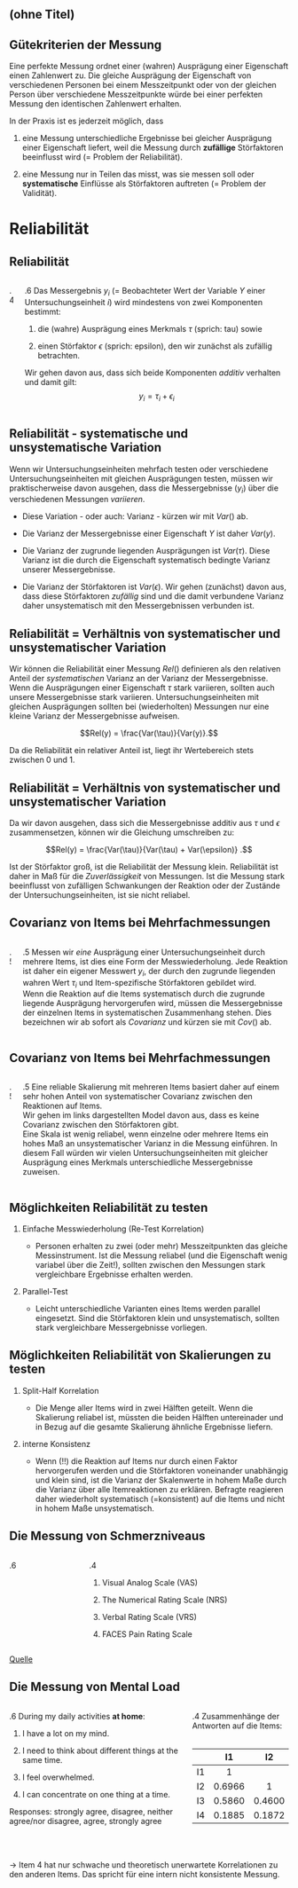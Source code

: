 ## (ohne Titel)

## Gütekriterien der Messung

Eine perfekte Messung ordnet einer (wahren) Ausprägung einer Eigenschaft einen Zahlenwert zu. Die gleiche Ausprägung der Eigenschaft von verschiedenen Personen bei einem Messzeitpunkt oder von der gleichen Person über verschiedene Messzeitpunkte würde bei einer perfekten Messung den identischen Zahlenwert erhalten.

In der Praxis ist es jederzeit möglich, dass

1.  eine Messung unterschiedliche Ergebnisse bei gleicher Ausprägung einer Eigenschaft liefert, weil die Messung durch **zufällige** Störfaktoren beeinflusst wird (= Problem der Reliabilität).

2.  eine Messung nur in Teilen das misst, was sie messen soll oder **systematische** Einflüsse als Störfaktoren auftreten (= Problem der Validität).

# Reliabilität {#reliabilität .unnumbered}

##  {#section .unnumbered}

## Reliabilität

::::: columns
::: column
.4
:::

::: column
.6 Das Messergebnis $y_i$ (= Beobachteter Wert der Variable $Y$ einer Untersuchungseinheit $i$) wird mindestens von zwei Komponenten bestimmt:

1.  die (wahre) Ausprägung eines Merkmals $\tau$ (sprich: tau) sowie

2.  einen Störfaktor $\epsilon$ (sprich: epsilon), den wir zunächst als zufällig betrachten.

Wir gehen davon aus, dass sich beide Komponenten *additiv* verhalten und damit gilt: $$y_i = \tau_i + \epsilon_i$$
:::
:::::

## Reliabilität - systematische und unsystematische Variation

Wenn wir Untersuchungseinheiten mehrfach testen oder verschiedene Untersuchungseinheiten mit gleichen Ausprägungen testen, müssen wir praktischerweise davon ausgehen, dass die Messergebnisse ($y_i$) über die verschiedenen Messungen *variieren*.

- Diese Variation - oder auch: Varianz - kürzen wir mit $Var()$ ab.

- Die Varianz der Messergebnisse einer Eigenschaft $Y$ ist daher $Var(y)$.

- Die Varianz der zugrunde liegenden Ausprägungen ist $Var(\tau)$. Diese Varianz ist die durch die Eigenschaft systematisch bedingte Varianz unserer Messergebnisse.

- Die Varianz der Störfaktoren ist $Var(\epsilon)$. Wir gehen (zunächst) davon aus, dass diese Störfaktoren *zufällig* sind und die damit verbundene Varianz daher unsystematisch mit den Messergebnissen verbunden ist.

## Reliabilität = Verhältnis von systematischer und unsystematischer Variation

Wir können die Reliabilität einer Messung $Rel()$ definieren als den relativen Anteil der *systematischen* Varianz an der Varianz der Messergebnisse. Wenn die Ausprägungen einer Eigenschaft $\tau$ stark variieren, sollten auch unsere Messergebnisse stark variieren. Untersuchungseinheiten mit gleichen Ausprägungen sollten bei (wiederholten) Messungen nur eine kleine Varianz der Messergebnisse aufweisen.

$$Rel(y) = \frac{Var(\tau)}{Var(y)}.$$

Da die Reliabilität ein relativer Anteil ist, liegt ihr Wertebereich stets zwischen 0 und 1.

## Reliabilität = Verhältnis von systematischer und unsystematischer Variation

Da wir davon ausgehen, dass sich die Messergebnisse additiv aus $\tau$ und $\epsilon$ zusammensetzen, können wir die Gleichung umschreiben zu:

$$Rel(y) = \frac{Var(\tau)}{Var(\tau) + Var(\epsilon)} .$$

Ist der Störfaktor groß, ist die Reliabilität der Messung klein. Reliabilität ist daher in Maß für die *Zuverlässigkeit* von Messungen. Ist die Messung stark beeinflusst von zufälligen Schwankungen der Reaktion oder der Zustände der Untersuchungseinheiten, ist sie nicht reliabel.

## Covarianz von Items bei Mehrfachmessungen

:::::: columns
:::: column
.5

::: center
:::
::::

::: column
.5 Messen wir *eine* Ausprägung einer Untersuchungseinheit durch mehrere Items, ist dies eine Form der Messwiederholung. Jede Reaktion ist daher ein eigener Messwert $y_i$, der durch den zugrunde liegenden wahren Wert $\tau_i$ und Item-spezifische Störfaktoren gebildet wird.\
Wenn die Reaktion auf die Items systematisch durch die zugrunde liegende Ausprägung hervorgerufen wird, müssen die Messergebnisse der einzelnen Items in systematischen Zusammenhang stehen. Dies bezeichnen wir ab sofort als *Covarianz* und kürzen sie mit $Cov()$ ab.
:::
::::::

## Covarianz von Items bei Mehrfachmessungen

:::::: columns
:::: column
.5

::: center
:::
::::

::: column
.5 Eine reliable Skalierung mit mehreren Items basiert daher auf einem sehr hohen Anteil von systematischer Covarianz zwischen den Reaktionen auf Items.\
Wir gehen im links dargestellten Model davon aus, dass es keine Covarianz zwischen den Störfaktoren gibt.\
Eine Skala ist wenig reliabel, wenn einzelne oder mehrere Items ein hohes Maß an unsystematischer Varianz in die Messung einführen. In diesem Fall würden wir vielen Untersuchungseinheiten mit gleicher Ausprägung eines Merkmals unterschiedliche Messergebnisse zuweisen.
:::
::::::

## Möglichkeiten Reliabilität zu testen

1.  Einfache Messwiederholung (Re-Test Korrelation)

    - Personen erhalten zu zwei (oder mehr) Messzeitpunkten das gleiche Messinstrument. Ist die Messung reliabel (und die Eigenschaft wenig variabel über die Zeit!), sollten zwischen den Messungen stark vergleichbare Ergebnisse erhalten werden.

2.  Parallel-Test

    - Leicht unterschiedliche Varianten eines Items werden parallel eingesetzt. Sind die Störfaktoren klein und unsystematisch, sollten stark vergleichbare Messergebnisse vorliegen.

## Möglichkeiten Reliabilität von Skalierungen zu testen

1.  Split-Half Korrelation

    - Die Menge aller Items wird in zwei Hälften geteilt. Wenn die Skalierung reliabel ist, müssten die beiden Hälften untereinader und in Bezug auf die gesamte Skalierung ähnliche Ergebnisse liefern.

2.  interne Konsistenz

    - Wenn (!!) die Reaktion auf Items nur durch einen Faktor hervorgerufen werden und die Störfaktoren voneinander unabhängig und klein sind, ist die Varianz der Skalenwerte in hohem Maße durch die Varianz über alle Itemreaktionen zu erklären. Befragte reagieren daher wiederholt systematisch (=konsistent) auf die Items und nicht in hohem Maße unsystematisch.

## Die Messung von Schmerzniveaus

:::::: columns
:::: column
.6

::: center
:::
::::

::: column
.4

1.  Visual Analog Scale (VAS)

2.  The Numerical Rating Scale (NRS)

3.  Verbal Rating Scale (VRS)

4.  FACES Pain Rating Scale
:::
::::::

[Quelle](https://www.sciencedirect.com/science/article/pii/S0735675718300081#f0005)

## Die Messung von Mental Load

::::: columns
::: column
.6 During my daily activities **at home**:

1.  I have a lot on my mind.

2.  I need to think about different things at the same time.

3.  I feel overwhelmed.

4.  I can concentrate on one thing at a time.

Responses: strongly agree, disagree, neither agree/nor disagree, agree, strongly agree
:::

::: column
.4 Zusammenhänge der Antworten auf die Items:\
\

          I1       I2       I3     I4
  ---- -------- -------- -------- ----
  I1      1                       
  I2    0.6966     1              
  I3    0.5860   0.4600     1     
  I4    0.1885   0.1872   0.2195   1
:::
:::::

\
\
$\rightarrow$ Item 4 hat nur schwache und theoretisch unerwartete Korrelationen zu den anderen Items. Das spricht für eine intern nicht konsistente Messung.
